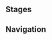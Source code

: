 {{Genius Invokation TCG Character Stages Intro}}

==Stages==
{{Genius Invokation TCG Stages/Detailed|Mikoshi Genichirou}}

==Navigation==
{{Genius Invokation TCG Stages Navbox}}